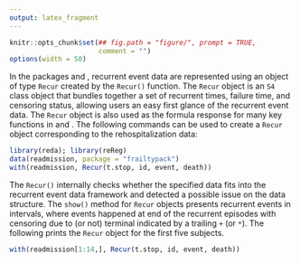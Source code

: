 ```yaml
---
output: latex_fragment
---
```


```R
knitr::opts_chunk$set(## fig.path = "figure/", prompt = TRUE,
                      comment = "")
options(width = 50)
```

In the packages \pkg{reda} and \pkg{reReg}, recurrent event data are represented
using an object of type `Recur` created by the `Recur()` function.  The `Recur`
object is an `S4` class object that bundles together a set of recurrent times,
failure time, and censoring status, allowing users an easy first glance of the
recurrent event data.  The `Recur` object is also used as the formula response
for many key functions in \pkg{reda} and \pkg{reReg}.  The following commands
can be used to create a `Recur` object corresponding to the rehospitalization
data:

```R
library(reda); library(reReg)
data(readmission, package = "frailtypack")
with(readmission, Recur(t.stop, id, event, death))
```

The `Recur()` internally checks whether the specified data fits into the
recurrent event data framework and detected a possible issue on the data
structure.
<!-- Without these subjects, the `Recur` object is presented by intervals. -->
The `show()` method for `Recur` objects presents recurrent events in intervals,
where events happened at end of the recurrent episodes with censoring due to (or
not) terminal indicated by a trailing `+` (or `*`).
The following prints the `Recur` object for the first five subjects.

```R
with(readmission[1:14,], Recur(t.stop, id, event, death))
```
<!-- readmission0 <- subset(readmission, id %in% 1:5) -->
<!-- For a concise printing, up to three recurrent intervals are printed. -->
<!-- Users can modify this by specifying `reda.Recur.maxPrint` in `options()`. -->
